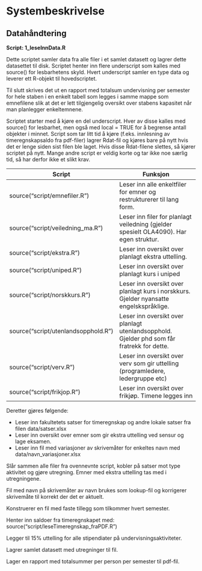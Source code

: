 # Systembeskrivelse

## Datahåndtering

**Script: 1_leseInnData.R**

Dette scriptet samler data fra alle filer i et samlet datasett og lagrer dette datasettet til disk. Scriptet henter inn flere underscript som kalles med source() for lesbarhetens skyld. Hvert underscript samler en type data og leverer ett R-objekt til hovedscriptet.

Til slutt skrives det ut en rapport med totalsum undervisning per semester for hele staben i en enkelt tabell som legges i samme mappe som emnefilene slik at det er lett tilgjengelig oversikt over stabens kapasitet når man planlegger enkeltemnene.

Scriptet starter med å kjøre en del underscript. Hver av disse kalles med source() for lesbarhet, men også med local = TRUE for å begrense antall objekter i minnet. Script som tar litt tid å kjøre (f.eks. innlesning av timeregnskapsaldo fra pdf-filer) lagrer Rdat-fil og kjøres bare på nytt hvis det er lenge siden sist filen ble laget. Hvis disse Rdat-filene slettes, så kjører scriptet på nytt. Mange andre script er veldig korte og tar ikke noe særlig tid, så har derfor ikke et slikt krav.


| Script                           | Funksjon                                                                      |
|----------------------------------|-------------------------------------------------------------------------------|
| source("script/emnefiler.R")     | Leser inn alle enkeltfiler for emner og restrukturerer til lang form.         |
| source("script/veiledning_ma.R") | Leser inn filer for planlagt veiledning (gjelder spesielt OLA4090). Har egen struktur. |
| source("script/ekstra.R")        | Leser inn oversikt over planlagt ekstra uttelling.                            |
| source("script/uniped.R")        | Leser inn oversikt over planlagt kurs i uniped |
| source("script/norskkurs.R")     | Leser inn oversikt over planlagt kurs i norskkurs. Gjelder nyansatte engelskspråklige. |
| source("script/utenlandsopphold.R") | Leser inn oversikt over planlagt utenlandsopphold. Gjelder phd som får fratrekk for dette. |
| source("script/verv.R")         | Leser inn oversikt over verv som gir uttelling (programledere, ledergruppe etc) |
| source("script/frikjop.R")       | Leser inn oversikt over frikjøp. Timene legges inn |


Deretter gjøres følgende: 

*	Leser inn fakultetets satser for timeregnskap og andre lokale satser fra filen data/satser.xlsx 
*	Leser inn oversikt over emner som gir ekstra uttelling ved sensur og lage eksamen. 
*	Leser inn fil med variasjoner av skrivemåter for enkeltes navn med data/navn_variasjoner.xlsx

Slår sammen alle filer fra ovennevnte script, kobler på satser mot type aktivitet og gjøre utregning. Emner med ekstra uttelling tas med i utregningene. 

Fil med navn på skrivemåter av navn brukes som lookup-fil og korrigerer skrivemåte til korrekt der det er aktuelt. 

Konstruerer en fil med faste tillegg som tilkommer hvert semester. 

Henter inn saldoer fra timeregnskapet med: source("script/leseTimeregnskap_fraPDF.R")

Legger til 15% uttelling for alle stipendiater på undervisningsaktiviteter. 

Lagrer samlet datasett med utregninger til fil. 

Lager en rapport med totalsummer per person per semester til pdf-fil. 

